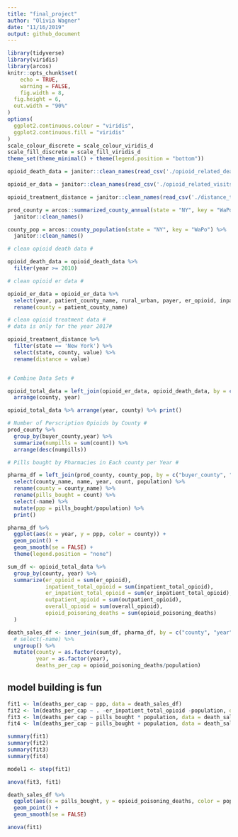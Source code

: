 ```yaml
---
title: "final_project"
author: "Olivia Wagner"
date: "11/16/2019"
output: github_document
---
```


```r
library(tidyverse)
library(viridis)
library(arcos)
knitr::opts_chunk$set(
	echo = TRUE,
	warning = FALSE,
	fig.width = 8, 
  fig.height = 6,
  out.width = "90%"
)
options(
  ggplot2.continuous.colour = "viridis",
  ggplot2.continuous.fill = "viridis"
)
scale_colour_discrete = scale_colour_viridis_d
scale_fill_discrete = scale_fill_viridis_d
theme_set(theme_minimal() + theme(legend.position = "bottom"))
```

```r
opioid_death_data = janitor::clean_names(read_csv('./opioid_related_deaths.csv'))

opioid_er_data = janitor::clean_names(read_csv('./opioid_related_visits.csv'))

opioid_treatment_distance = janitor::clean_names(read_csv('./distance_to_treatment.csv'))
```

```r
prod_county = arcos::summarized_county_annual(state = "NY", key = "WaPo") %>% 
  janitor::clean_names()

county_pop = arcos::county_population(state = "NY", key = "WaPo") %>% 
  janitor::clean_names()
```


```r

# clean opioid death data #

opioid_death_data = opioid_death_data %>% 
  filter(year >= 2010) 

# clean opioid er data #

opioid_er_data = opioid_er_data %>% 
  select(year, patient_county_name, rural_urban, payer, er_opioid, inpatient_total_opioid, er_inpatient_total_opioid, outpatient_opioid, overall_opioid) %>%
  rename(county = patient_county_name)

# clean opioid treatment data #
# data is only for the year 2017#

opioid_treatment_distance %>% 
  filter(state == 'New York') %>%
  select(state, county, value) %>%
  rename(distance = value) 


# Combine Data Sets #

opioid_total_data = left_join(opioid_er_data, opioid_death_data, by = c('county', 'year')) %>% 
  arrange(county, year)

opioid_total_data %>% arrange(year, county) %>% print()

```

```r
# Number of Perscription Opioids by County #
prod_county %>% 
  group_by(buyer_county,year) %>% 
  summarize(numpills = sum(count)) %>% 
  arrange(desc(numpills))
```

```r

# Pills bought by Pharmacies in Each county per Year #

pharma_df = left_join(prod_county, county_pop, by = c("buyer_county", "year")) %>% 
  select(county_name, name, year, count, population) %>% 
  rename(county = county_name) %>% 
  rename(pills_bought = count) %>%
  select(-name) %>%
  mutate(ppp = pills_bought/population) %>% 
  print()
```

```r
pharma_df %>% 
  ggplot(aes(x = year, y = ppp, color = county)) +
  geom_point() +
  geom_smooth(se = FALSE) +
  theme(legend.position = "none")
```

```r
sum_df <- opioid_total_data %>% 
  group_by(county, year) %>% 
  summarize(er_opioid = sum(er_opioid),
            inpatient_total_opioid = sum(inpatient_total_opioid),
            er_inpatient_total_opioid = sum(er_inpatient_total_opioid),
            outpatient_opioid = sum(outpatient_opioid),
            overall_opioid = sum(overall_opioid),
            opioid_poisoning_deaths = sum(opioid_poisoning_deaths)
  )
```

```r
death_sales_df <- inner_join(sum_df, pharma_df, by = c("county", "year")) %>% 
  # select(-name) %>% 
  ungroup() %>% 
  mutate(county = as.factor(county),
         year = as.factor(year),
         deaths_per_cap = opioid_poisoning_deaths/population)
```

## model building is fun

```r
fit1 <- lm(deaths_per_cap ~ ppp, data = death_sales_df)
fit2 <- lm(deaths_per_cap ~ . -er_inpatient_total_opioid -population, data = death_sales_df)
fit3 <- lm(deaths_per_cap ~ pills_bought * population, data = death_sales_df)
fit4 <- lm(deaths_per_cap ~ pills_bought + population, data = death_sales_df)
```

```r
summary(fit1)
summary(fit2)
summary(fit3)
summary(fit4)
```

```r
model1 <- step(fit1)
```

```r
anova(fit3, fit1)
```


```r
death_sales_df %>% 
  ggplot(aes(x = pills_bought, y = opioid_poisoning_deaths, color = population)) +
  geom_point() +
  geom_smooth(se = FALSE)
```


```r
anova(fit1)
```

